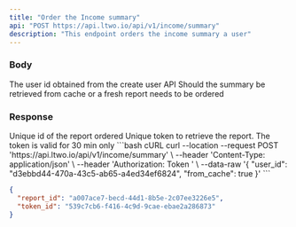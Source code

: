 ```yaml
---
title: "Order the Income summary"
api: "POST https://api.ltwo.io/api/v1/income/summary"
description: "This endpoint orders the income summary a user"
---
```


### Body

<ParamField body="user_id" type="string" required>
  The user id obtained from the create user API
</ParamField>

<ParamField body="from_cache" type="boolean" required>
  Should the summary be retrieved from cache or a fresh report needs to be ordered
</ParamField>

### Response

<ResponseField name="report_id" type="string">
  Unique id of the report ordered
</ResponseField>

<ResponseField name="token_id" type="string">
  Unique token to retrieve the report. The token is valid for 30 min only
</ResponseField>

<RequestExample>
```bash cURL
curl --location --request POST 'https://api.ltwo.io/api/v1/income/summary' \
--header 'Content-Type: application/json' \
--header 'Authorization: Token <token>' \
--data-raw '{
    "user_id": "d3ebbd44-470a-43c5-ab65-a4ed34ef6824",
    "from_cache": true
}'
```
</RequestExample>

<ResponseExample>

```json Response
{
  "report_id": "a007ace7-becd-44d1-8b5e-2c07ee3226e5",
  "token_id": "539c7cb6-f416-4c9d-9cae-ebae2a286873"
}
```

</ResponseExample>